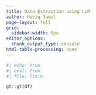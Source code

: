 ```yaml
---
title: Data Extraction using LLM
author: Haziq Jamil
page-layout: full
grid:
  sidebar-width: 0px
editor_options: 
  chunk_output_type: console
html-table-processing: none
---
```


```r
#| echo: true
#| eval: true 
#| file: llm.R
```

```r
gt::gt(df)
```

